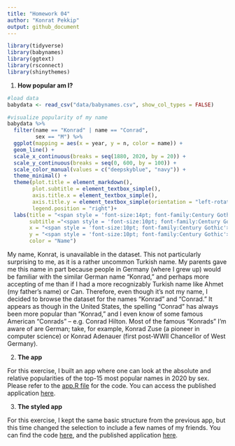 ```yaml
---
title: "Homework 04"
author: "Konrat Pekkip"
output: github_document
---
```


```r
library(tidyverse)
library(babynames)
library(ggtext)
library(rsconnect)
library(shinythemes)
```

1.  **How popular am I?**

```r
#load data
babydata <- read_csv("data/babynames.csv", show_col_types = FALSE)

#visualize popularity of my name
babydata %>%
  filter(name == "Konrad" | name == "Conrad",
         sex == "M") %>%
  ggplot(mapping = aes(x = year, y = n, color = name)) +
  geom_line() +
  scale_x_continuous(breaks = seq(1880, 2020, by = 20)) +
  scale_y_continuous(breaks = seq(0, 600, by = 100)) +
  scale_color_manual(values = c("deepskyblue", "navy")) +
  theme_minimal() +
  theme(plot.title = element_markdown(),
        plot.subtitle = element_textbox_simple(),
        axis.title.x = element_textbox_simple(),
        axis.title.y = element_textbox_simple(orientation = "left-rotated"),
        legend.position = "right")+
  labs(title = "<span style = 'font-size:14pt; font-family:Century Gothic; color:deepskyblue'>Number of Babies Named Konrad or Conrad</span>",
       subtitle ="<span style = 'font-size:10pt; font-family:Century Gothic; color:navy'>In the United States between 1880 and 2020</span>",
       x = "<span style = 'font-size:10pt; font-family:Century Gothic'>Year</span>",
       y = "<span style = 'font-size:10pt; font-family:Century Gothic'>Number of Babies named Konrad or Conrad</span>",
       color = "Name")
```

My name, Konrat, is unavailable in the dataset. This not particularly surprising to me, as it is a rather uncommon Turkish name. My parents gave me this name in part because people in Germany (where I grew up) would be familiar with the similar German name "Konrad," and perhaps more accepting of me than if I had a more recognizably Turkish name like Ahmet (my father's name) or Can. Therefore, even though it's not my name, I decided to browse the dataset for the names "Konrad" and "Conrad." It appears as though in the United States, the spelling "Conrad" has always been more popular than "Konrad," and I even know of some famous American "Conrads" -- e.g. Conrad Hilton. Most of the famous "Konrads" I'm aware of are German; take, for example, Konrad Zuse (a pioneer in computer science) or Konrad Adenauer (first post-WWII Chancellor of West Germany).

2.  **The app**

For this exercise, I built an app where one can look at the absolute and relative popularities of the top-15 most popular names in 2020 by sex. Please refer to the [app.R file](app1/app.R) for the code. You can access the published application [here](https://kornpat.shinyapps.io/name-popularity-checker/).

3.  **The styled app**

For this exercise, I kept the same basic structure from the previous app, but this time changed the selection to include a few names of my friends. You can find the code [here](app2/app.R), and the published application [here](https://kornpat.shinyapps.io/konrats-friends/).
